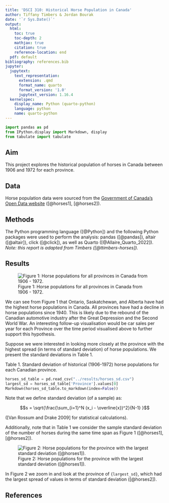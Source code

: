 ```yaml
---
title: 'DSCI 310: Historical Horse Population in Canada'
author: Tiffany Timbers & Jordan Bourak
date: '`r Sys.Date()`'
output:
  html:
    toc: true
    toc-depth: 2
    mathjax: true
    citation: true
    reference-location: end
  pdf: default
bibliography: references.bib
jupyter:
  jupytext:
    text_representation:
      extension: .qmd
      format_name: quarto
      format_version: '1.0'
      jupytext_version: 1.16.4
  kernelspec:
    display_name: Python (quarto-python)
    language: python
    name: quarto-python
---
```


```python
import pandas as pd
from IPython.display import Markdown, display
from tabulate import tabulate
```

## Aim

This project explores the historical population of horses in Canada 
between 1906 and 1972 for each province.

## Data

Horse population data were sourced from the 
[Government of Canada's Open Data website](http://open.canada.ca/en/open-data) 
([@horses1], [@horses2]).

## Methods

The Python programming language ([@Python]) and the following Python packages were used to perform the analysis: 
pandas ([@pandas]), altair ([@altair]), click ([@click]), 
as well as Quarto ([@Allaire_Quarto_2022]). 
*Note: this report is adapted from Timbers ([@ttimbers-horses]).* 

## Results

![Figure 1: Horse populations for all provinces in Canada from 1906 - 1972.](../results/horse_pops_plot.png)


We can see from Figure 1 that Ontario, Saskatchewan, and Alberta 
have had the highest horse populations in Canada. 
All provinces have had a decline in horse populations since 1940. 
This is likely due to the rebound of the Canadian automotive industry 
after the Great Depression and the Second World War. 
An interesting follow-up visualisation would be car sales per year 
for each Province over the time period visualised above 
to further support this hypothesis.

Suppose we were interested in looking more closely at the province 
with the highest spread (in terms of standard deviation) of horse populations. 
We present the standard deviations in Table 1.

Table 1. Standard deviation of historical (1906-1972) horse populations for each Canadian province.

```python
horses_sd_table = pd.read_csv("../results/horses_sd.csv")
largest_sd = horses_sd_table['Province'].values[0]
Markdown(horses_sd_table.to_markdown(index=False))
```

Note that we define standard deviation (of a sample) as:

$$s = \sqrt{\frac{\sum_{i=1}^N (x_i - \overline{x})^2}{N-1} }$$

([Van Rossum and Drake 2009] for statistical calculations).

Additionally, note that in Table 1 we consider the sample standard deviation of the number of horses during the same time span as Figure 1 ([@horses1], [@horses2]).

![Figure 2: Horse populations for the province with the largest standard deviation ([@horses1]).](../results/horse_pops_plot_largest_sd.png)



In Figure 2 we zoom in and look at the province of `{largest_sd}`, which had the largest spread of values in terms of standard deviation ([@horses2]).

## References

